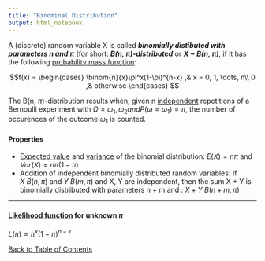 ```yaml
---
title: "Binominal Distribution"
output: html_notebook
---
```


A (discrete) random variable X is called ***binomially distibuted with parameters n and $\pi$*** (for short: ***B(n, $\pi$)-distributed*** or ***X ~ B(n, $\pi$)***, if it has the following [probability mass function](./prop_Massfunction.nb.html):

$$f(x) = \begin{cases}
\binom{n}{x}\pi^x(1-\pi)^{n-x}
,& x = 0, 1, \dots, n\\
0  ,& otherwise
\end{cases} $$

The B(n, $\pi$)-distribution results when, given n [independent](./independenceOfRandomVariables.nb.html) repetitions of a Bernoulli experiment
with $\Omega = {\omega_1, \omega_2} and P(\omega = \omega_1) = \pi$, the number of occurences of the outcome $\omega_1$ is counted.

#### Properties
- [Expected value](./central_tendency.nb.html) and [variance](./prop_distribution_measures.nb.html) of the binomial distribution: $E(X) = n\pi$ and $Var(X) = n\pi(1-\pi)$
- Addition of independent binomially distributed random variables: If $X ~ B(n, \pi)$ and $Y ~ B(m, \pi)$ and X, Y are independent, then the sum X + Y is binomially distributed with parameters n + m and \pi:
$X + Y ~ B(n + m, \pi)$

---

#### [Likelihood function](./construction_of_estimation_functions.nb.html) for unknown $\pi$
$L(\pi) = \pi^x(1-\pi)^{n-x}$

[Back to Table of Contents](../)